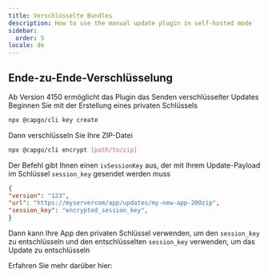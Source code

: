 ```yaml
---
title: Verschlüsselte Bundles
description: How to use the manual update plugin in self-hosted mode
sidebar:
  order: 5
locale: de
---
```



## Ende-zu-Ende-Verschlüsselung

Ab Version 4150 ermöglicht das Plugin das Senden verschlüsselter Updates
Beginnen Sie mit der Erstellung eines privaten Schlüssels
```bash title='Create a private key'
npx @capgo/cli key create
```

Dann verschlüsseln Sie Ihre ZIP-Datei
```bash title="Encrypt bundled zip"
npx @capgo/cli encrypt [path/to/zip]
```

Der Befehl gibt Ihnen einen `ivSessionKey` aus, der mit Ihrem Update-Payload im Schlüssel `session_key` gesendet werden muss

```json
{
"version": "123",
"url": "https://myservercom/app/updates/my-new-app-200zip",
"session_key": "encrypted_session_key",
}
```
Dann kann Ihre App den privaten Schlüssel verwenden, um den `session_key` zu entschlüsseln und den entschlüsselten `session_key` verwenden, um das Update zu entschlüsseln

Erfahren Sie mehr darüber hier:

<LinkCard
	title="Self-hosted Live Updates"
	href="https://capgoapp/blog/self-hosted-live-updates/"
/>